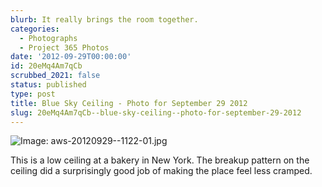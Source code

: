 ```yaml
---
blurb: It really brings the room together.
categories:
  - Photographs
  - Project 365 Photos
date: '2012-09-29T00:00:00'
id: 20eMq4Am7qCb
scrubbed_2021: false
status: published
type: post
title: Blue Sky Ceiling - Photo for September 29 2012
slug: 20eMq4Am7qCb--blue-sky-ceiling--photo-for-september-29-2012
---
```


![Image: aws-20120929--1122-01.jpg](/aws-20120929--1122-01.jpg)

This is a low ceiling at a bakery in New York. The breakup pattern on the ceiling did a surprisingly good job of making the place feel less cramped.
